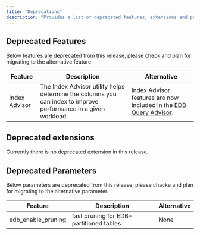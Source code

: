 ```yaml
---
title: "Deprecations"
description: "Provides a list of deprecated features, extensions and parameters for upgrading or migrating to EDB Postgres Advanced Server 16.x. "
---
```


## Deprecated Features
Below features are deprecated from this release, please check and plan for migrating to the alternative feature.

|         Feature          | Description |                      Alternative                       |
| ------------------------ | ------------ | ---------------------------------------------------------- |
| Index Advisor | The Index Advisor utility helps determine the columns you can index to improve performance in a given workload. |  Index Advisor features are now included in the [EDB Query Advisor](/pg_extensions/query_advisor/). |

## Deprecated extensions
Currently there is no deprecated extension in this release.

## Deprecated Parameters
Below parameters are deprecated from this release, please chacke and plan for migrating to the alternative parameter.

|         Feature          | Description |                      Alternative                       |
| ------------------------ | ------------ | ---------------------------------------------------------- |
| edb_enable_pruning    | fast pruning for EDB-partitioned tables | None                          |

